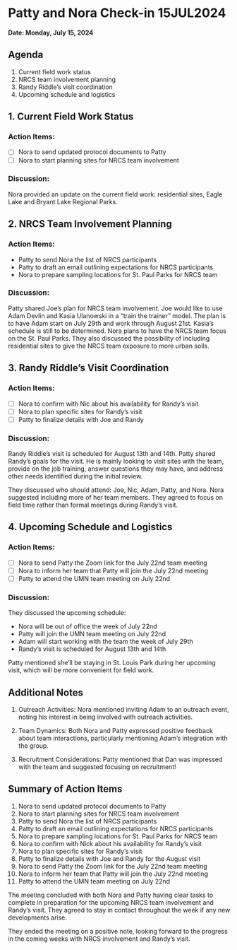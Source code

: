 # Patty and Nora Check-in 15JUL2024

**Date: Monday, July 15, 2024**

## Agenda

1.  Current field work status
2.  NRCS team involvement planning
3.  Randy Riddle's visit coordination
4.  Upcoming schedule and logistics

## 1. Current Field Work Status

### Action Items:

- [ ] Nora to send updated protocol documents to Patty
- [ ] Nora to start planning sites for NRCS team involvement

### Discussion:

Nora provided an update on the current field work: residential sites, Eagle Lake and Bryant Lake Regional Parks.

## 2. NRCS Team Involvement Planning

### Action Items:

-   Patty to send Nora the list of NRCS participants
-   Patty to draft an email outlining expectations for NRCS participants
-   Nora to prepare sampling locations for St. Paul Parks for NRCS team

### Discussion:

Patty shared Joe's plan for NRCS team involvement. Joe would like to use Adam Devlin and Kasia Ulanowski in a "train the trainer" model. The plan is to have Adam start on July 29th and work through August 21st. Kasia's schedule is still to be determined. Nora plans to have the NRCS team focus on the St. Paul Parks. They also discussed the possibility of including residential sites to give the NRCS team exposure to more urban soils.

## 3. Randy Riddle's Visit Coordination

### Action Items:

- [ ] Nora to confirm with Nic about his availability for Randy's visit
- [ ] Nora to plan specific sites for Randy's visit
- [ ] Patty to finalize details with Joe and Randy

### Discussion:

Randy Riddle's visit is scheduled for August 13th and 14th. Patty shared Randy's goals for the visit. He is mainly looking to visit sites with the team, provide on the job training, answer questions they may have, and address other needs identified during the initial review.

They discussed who should attend: Joe, Nic, Adam, Patty, and Nora. Nora suggested including more of her team members. They agreed to focus on field time rather than formal meetings during Randy's visit.

## 4. Upcoming Schedule and Logistics

### Action Items:

- [ ] Nora to send Patty the Zoom link for the July 22nd team meeting
- [ ] Nora to inform her team that Patty will join the July 22nd meeting
- [ ] Patty to attend the UMN team meeting on July 22nd

### Discussion:

They discussed the upcoming schedule:

-   Nora will be out of office the week of July 22nd
-   Patty will join the UMN team meeting on July 22nd
-   Adam will start working with the team the week of July 29th
-   Randy's visit is scheduled for August 13th and 14th

Patty mentioned she'll be staying in St. Louis Park during her upcoming visit, which will be more convenient for field work.

## Additional Notes

1.  Outreach Activities: Nora mentioned inviting Adam to an outreach event, noting his interest in being involved with outreach activities.

2.  Team Dynamics: Both Nora and Patty expressed positive feedback about team interactions, particularly mentioning Adam's integration with the group.

3.  Recruitment Considerations: Patty mentioned that Dan was impressed with the team and suggested focusing on recruitment!

## Summary of Action Items

1.  Nora to send updated protocol documents to Patty
2.  Nora to start planning sites for NRCS team involvement
3.  Patty to send Nora the list of NRCS participants
4.  Patty to draft an email outlining expectations for NRCS participants
5.  Nora to prepare sampling locations for St. Paul Parks for NRCS team
6.  Nora to confirm with Nick about his availability for Randy's visit
7.  Nora to plan specific sites for Randy's visit
8.  Patty to finalize details with Joe and Randy for the August visit
9.  Nora to send Patty the Zoom link for the July 22nd team meeting
10. Nora to inform her team that Patty will join the July 22nd meeting
11. Patty to attend the UMN team meeting on July 22nd

The meeting concluded with both Nora and Patty having clear tasks to complete in preparation for the upcoming NRCS team involvement and Randy's visit. They agreed to stay in contact throughout the week if any new developments arise.

They ended the meeting on a positive note, looking forward to the progress in the coming weeks with NRCS involvement and Randy's visit.
